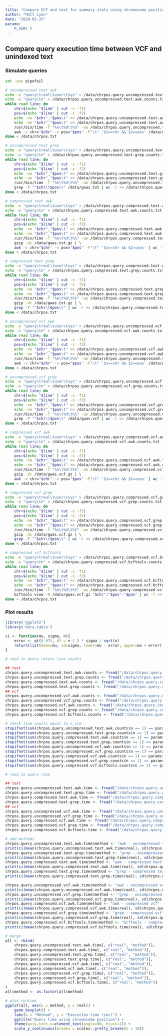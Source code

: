 ```yaml
---
title: "Compare VCF and text for summary stats using chromosome position"
author: "Matt Lyon"
date: "2020-02-25"
params:
    n_sim: 5
---
```


## Compare query execution time between VCF and unindexed text

### Simulate queries

```bash
set -euo pipefail

# uncompressed text awk
echo -e "query\treal\tuser\tsys" > /data/chrpos.query.uncompressed.text.awk.time.txt
echo -e "query\tn" > /data/chrpos.query.uncompressed.text.awk.counts.txt
while read line; do
    chr=$(echo "$line" | cut -s -f1)
    pos=$(echo "$line" | cut -s -f2)
    echo -ne "$chr"_"$pos\t" >> /data/chrpos.query.uncompressed.text.awk.time.txt
    echo -ne "$chr"_"$pos\t" >> /data/chrpos.query.uncompressed.text.awk.counts.txt
    /usr/bin/time -f "%e\t%U\t%S" -ao /data/chrpos.query.uncompressed.text.awk.time.txt \
    awk -v chr="$chr" -v pos="$pos" -F"\t" '$1==chr && $2==pos' /data/gwas.txt | wc -l >> /data/chrpos.query.uncompressed.text.awk.counts.txt
done < /data/chrpos.txt

# uncompressed text grep
echo -e "query\treal\tuser\tsys" > /data/chrpos.query.uncompressed.text.grep.time.txt
echo -e "query\tn" > /data/chrpos.query.uncompressed.text.grep.counts.txt
while read line; do
    chr=$(echo "$line" | cut -s -f1)
    pos=$(echo "$line" | cut -s -f2)
    echo -ne "$chr"_"$pos\t" >> /data/chrpos.query.uncompressed.text.grep.time.txt
    echo -ne "$chr"_"$pos\t" >> /data/chrpos.query.uncompressed.text.grep.counts.txt
    /usr/bin/time -f "%e\t%U\t%S" -ao /data/chrpos.query.uncompressed.text.grep.time.txt \
    grep -P "^$chr\t$pos\t" /data/gwas.txt | wc -l >> /data/chrpos.query.uncompressed.text.grep.counts.txt
done < /data/chrpos.txt

# compressed text awk
echo -e "query\treal\tuser\tsys" > /data/chrpos.query.compressed.text.awk.time.txt
echo -e "query\tn" > /data/chrpos.query.compressed.text.awk.counts.txt
while read line; do
    chr=$(echo "$line" | cut -s -f1)
    pos=$(echo "$line" | cut -s -f2)
    echo -ne "$chr"_"$pos\t" >> /data/chrpos.query.compressed.text.awk.time.txt
    echo -ne "$chr"_"$pos\t" >> /data/chrpos.query.compressed.text.awk.counts.txt
    /usr/bin/time -f "%e\t%U\t%S" -ao /data/chrpos.query.compressed.text.awk.time.txt \
    gzip -dc /data/gwas.txt.gz | \
    awk -v chr="$chr" -v pos="$pos" -F"\t" '$1==chr && $2==pos' | wc -l >> /data/chrpos.query.compressed.text.awk.counts.txt
done < /data/chrpos.txt

# compressed text grep
echo -e "query\treal\tuser\tsys" > /data/chrpos.query.compressed.text.grep.time.txt
echo -e "query\tn" > /data/chrpos.query.compressed.text.grep.counts.txt
while read line; do
    chr=$(echo "$line" | cut -s -f1)
    pos=$(echo "$line" | cut -s -f2)
    echo -ne "$chr"_"$pos\t" >> /data/chrpos.query.compressed.text.grep.time.txt
    echo -ne "$chr"_"$pos\t" >> /data/chrpos.query.compressed.text.grep.counts.txt
    /usr/bin/time -f "%e\t%U\t%S" -ao /data/chrpos.query.compressed.text.grep.time.txt \
    gzip -dc /data/gwas.txt.gz | \
    grep -P "^$chr\t$pos\t" | wc -l >> /data/chrpos.query.compressed.text.grep.counts.txt
done < /data/chrpos.txt

# uncompressed vcf awk
echo -e "query\treal\tuser\tsys" > /data/chrpos.query.uncompressed.vcf.awk.time.txt
echo -e "query\tn" > /data/chrpos.query.uncompressed.vcf.awk.counts.txt
while read line; do
    chr=$(echo "$line" | cut -s -f1)
    pos=$(echo "$line" | cut -s -f2)
    echo -ne "$chr"_"$pos\t" >> /data/chrpos.query.uncompressed.vcf.awk.time.txt
    echo -ne "$chr"_"$pos\t" >> /data/chrpos.query.uncompressed.vcf.awk.counts.txt
    /usr/bin/time -f "%e\t%U\t%S" -ao /data/chrpos.query.uncompressed.vcf.awk.time.txt \
    awk -v chr="$chr" -v pos="$pos" -F"\t" '$1==chr && $2==pos' /data/gwas.vcf | wc -l >> /data/chrpos.query.uncompressed.vcf.awk.counts.txt
done < /data/chrpos.txt

# uncompressed vcf grep
echo -e "query\treal\tuser\tsys" > /data/chrpos.query.uncompressed.vcf.grep.time.txt
echo -e "query\tn" > /data/chrpos.query.uncompressed.vcf.grep.counts.txt
while read line; do
    chr=$(echo "$line" | cut -s -f1)
    pos=$(echo "$line" | cut -s -f2)
    echo -ne "$chr"_"$pos\t" >> /data/chrpos.query.uncompressed.vcf.grep.time.txt
    echo -ne "$chr"_"$pos\t" >> /data/chrpos.query.uncompressed.vcf.grep.counts.txt
    /usr/bin/time -f "%e\t%U\t%S" -ao /data/chrpos.query.uncompressed.vcf.grep.time.txt \
    grep -P "^$chr\t$pos\t" /data/gwas.vcf | wc -l >> /data/chrpos.query.uncompressed.vcf.grep.counts.txt
done < /data/chrpos.txt

# compressed vcf awk
echo -e "query\treal\tuser\tsys" > /data/chrpos.query.compressed.vcf.awk.time.txt
echo -e "query\tn" > /data/chrpos.query.compressed.vcf.awk.counts.txt
while read line; do
    chr=$(echo "$line" | cut -s -f1)
    pos=$(echo "$line" | cut -s -f2)
    echo -ne "$chr"_"$pos\t" >> /data/chrpos.query.compressed.vcf.awk.time.txt
    echo -ne "$chr"_"$pos\t" >> /data/chrpos.query.compressed.vcf.awk.counts.txt
    /usr/bin/time -f "%e\t%U\t%S" -ao /data/chrpos.query.compressed.vcf.awk.time.txt \
    gzip -dc /data/gwas.vcf.gz | \
    awk -v chr="$chr" -v pos="$pos" -F"\t" '$1==chr && $2==pos' | wc -l >> /data/chrpos.query.compressed.vcf.awk.counts.txt
done < /data/chrpos.txt

# compressed vcf grep
echo -e "query\treal\tuser\tsys" > /data/chrpos.query.compressed.vcf.grep.time.txt
echo -e "query\tn" > /data/chrpos.query.compressed.vcf.grep.counts.txt
while read line; do
    chr=$(echo "$line" | cut -s -f1)
    pos=$(echo "$line" | cut -s -f2)
    echo -ne "$chr"_"$pos\t" >> /data/chrpos.query.compressed.vcf.grep.time.txt
    echo -ne "$chr"_"$pos\t" >> /data/chrpos.query.compressed.vcf.grep.counts.txt
    /usr/bin/time -f "%e\t%U\t%S" -ao /data/chrpos.query.compressed.vcf.grep.time.txt \
    gzip -dc /data/gwas.vcf.gz | \
    grep -P "^$chr\t$pos\t" | wc -l >> /data/chrpos.query.compressed.vcf.grep.counts.txt
done < /data/chrpos.txt

# compressed vcf bcftools
echo -e "query\treal\tuser\tsys" > /data/chrpos.query.compressed.vcf.bcftools.time.txt
echo -e "query\tn" > /data/chrpos.query.compressed.vcf.bcftools.counts.txt
while read line; do
    chr=$(echo "$line" | cut -s -f1)
    pos=$(echo "$line" | cut -s -f2)
    echo -ne "$chr"_"$pos\t" >> /data/chrpos.query.compressed.vcf.bcftools.time.txt
    echo -ne "$chr"_"$pos\t" >> /data/chrpos.query.compressed.vcf.bcftools.counts.txt
    /usr/bin/time -f "%e\t%U\t%S" -ao /data/chrpos.query.compressed.vcf.bcftools.time.txt \
    bcftools view -H /data/gwas.vcf.gz "$chr":"$pos"-"$pos" | wc -l >> /data/chrpos.query.compressed.vcf.bcftools.counts.txt
done < /data/chrpos.txt
```

### Plot results

```r
library('ggplot2')
library('data.table')

ci <- function(mu, sigma, n){
    error <- qt(0.975, df = n-1 ) * sigma / sqrt(n)
    return(list(mean=mu, sd=sigma, lower=mu - error, upper=mu + error))
}

# read in query return line counts

## text
chrpos.query.uncompressed.text.awk.counts <- fread("/data/chrpos.query.uncompressed.text.awk.counts.txt")
chrpos.query.uncompressed.text.grep.counts <- fread("/data/chrpos.query.uncompressed.text.grep.counts.txt")
chrpos.query.compressed.text.awk.counts <- fread("/data/chrpos.query.compressed.text.awk.counts.txt")
chrpos.query.compressed.text.grep.counts <- fread("/data/chrpos.query.compressed.text.grep.counts.txt")
## vcf
chrpos.query.uncompressed.vcf.awk.counts <- fread("/data/chrpos.query.uncompressed.vcf.awk.counts.txt")
chrpos.query.uncompressed.vcf.grep.counts <- fread("/data/chrpos.query.uncompressed.vcf.grep.counts.txt")
chrpos.query.compressed.vcf.awk.counts <- fread("/data/chrpos.query.compressed.vcf.awk.counts.txt")
chrpos.query.compressed.vcf.grep.counts <- fread("/data/chrpos.query.compressed.vcf.grep.counts.txt")
chrpos.query.compressed.vcf.bcftools.counts <- fread("/data/chrpos.query.compressed.vcf.bcftools.counts.txt")

# check line counts equal to n_sim
stopifnot(sum(chrpos.query.uncompressed.text.awk.counts$n == 1) == params$n_sim)
stopifnot(sum(chrpos.query.uncompressed.text.grep.counts$n == 1) == params$n_sim)
stopifnot(sum(chrpos.query.compressed.text.awk.counts$n == 1) == params$n_sim)
stopifnot(sum(chrpos.query.compressed.text.grep.counts$n == 1) == params$n_sim)
stopifnot(sum(chrpos.query.uncompressed.vcf.awk.counts$n == 1) == params$n_sim)
stopifnot(sum(chrpos.query.uncompressed.vcf.grep.counts$n == 1) == params$n_sim)
stopifnot(sum(chrpos.query.compressed.vcf.awk.counts$n == 1) == params$n_sim)
stopifnot(sum(chrpos.query.compressed.vcf.grep.counts$n == 1) == params$n_sim)
stopifnot(sum(chrpos.query.compressed.vcf.bcftools.counts$n == 1) == params$n_sim)

# read in query time

## text
chrpos.query.uncompressed.text.awk.time <- fread("/data/chrpos.query.uncompressed.text.awk.time.txt")
chrpos.query.uncompressed.text.grep.time <- fread("/data/chrpos.query.uncompressed.text.grep.time.txt")
chrpos.query.compressed.text.awk.time <- fread("/data/chrpos.query.compressed.text.awk.time.txt")
chrpos.query.compressed.text.grep.time <- fread("/data/chrpos.query.compressed.text.grep.time.txt")
## vcf
chrpos.query.uncompressed.vcf.awk.time <- fread("/data/chrpos.query.uncompressed.vcf.awk.time.txt")
chrpos.query.uncompressed.vcf.grep.time <- fread("/data/chrpos.query.uncompressed.vcf.grep.time.txt")
chrpos.query.compressed.vcf.awk.time <- fread("/data/chrpos.query.compressed.vcf.awk.time.txt")
chrpos.query.compressed.vcf.grep.time <- fread("/data/chrpos.query.compressed.vcf.grep.time.txt")
chrpos.query.compressed.vcf.bcftools.time <- fread("/data/chrpos.query.compressed.vcf.bcftools.time.txt")

# add methods
chrpos.query.uncompressed.text.awk.time$method <- "awk - uncompressed text"
print(ci(mean(chrpos.query.uncompressed.text.awk.time$real), sd(chrpos.query.uncompressed.text.awk.time$real), nrow(chrpos.query.uncompressed.text.awk.time)))
chrpos.query.uncompressed.text.grep.time$method <- "grep - uncompressed text"
print(ci(mean(chrpos.query.uncompressed.text.grep.time$real), sd(chrpos.query.uncompressed.text.grep.time$real), nrow(chrpos.query.uncompressed.text.grep.time)))
chrpos.query.compressed.text.awk.time$method <- "awk - compressed text"
print(ci(mean(chrpos.query.compressed.text.awk.time$real), sd(chrpos.query.compressed.text.awk.time$real), nrow(chrpos.query.compressed.text.awk.time)))
chrpos.query.compressed.text.grep.time$method <- "grep - compressed text"
print(ci(mean(chrpos.query.compressed.text.grep.time$real), sd(chrpos.query.compressed.text.grep.time$real), nrow(chrpos.query.compressed.text.grep.time)))

chrpos.query.uncompressed.vcf.awk.time$method <- "awk - uncompressed vcf"
print(ci(mean(chrpos.query.uncompressed.vcf.awk.time$real), sd(chrpos.query.uncompressed.vcf.awk.time$real), nrow(chrpos.query.uncompressed.vcf.awk.time)))
chrpos.query.uncompressed.vcf.grep.time$method <- "grep - uncompressed vcf"
print(ci(mean(chrpos.query.uncompressed.vcf.grep.time$real), sd(chrpos.query.uncompressed.vcf.grep.time$real), nrow(chrpos.query.uncompressed.vcf.grep.time)))
chrpos.query.compressed.vcf.awk.time$method <- "awk - compressed vcf"
print(ci(mean(chrpos.query.compressed.vcf.awk.time$real), sd(chrpos.query.compressed.vcf.awk.time$real), nrow(chrpos.query.compressed.vcf.awk.time)))
chrpos.query.compressed.vcf.grep.time$method <- "grep - compressed vcf"
print(ci(mean(chrpos.query.compressed.vcf.grep.time$real), sd(chrpos.query.compressed.vcf.grep.time$real), nrow(chrpos.query.compressed.vcf.grep.time)))
chrpos.query.compressed.vcf.bcftools.time$method <- "bcftools - compressed vcf"
print(ci(mean(chrpos.query.compressed.vcf.bcftools.time$real), sd(chrpos.query.compressed.vcf.bcftools.time$real), nrow(chrpos.query.compressed.vcf.bcftools.time)))

# merge
all <- rbind(
    chrpos.query.uncompressed.text.awk.time[, c("real", "method")],
    chrpos.query.compressed.text.awk.time[, c("real", "method")],
    chrpos.query.uncompressed.text.grep.time[, c("real", "method")],
    chrpos.query.compressed.text.grep.time[, c("real", "method")],
    chrpos.query.uncompressed.vcf.awk.time[, c("real", "method")],
    chrpos.query.compressed.vcf.awk.time[, c("real", "method")],
    chrpos.query.uncompressed.vcf.grep.time[, c("real", "method")],
    chrpos.query.compressed.vcf.grep.time[, c("real", "method")],
    chrpos.query.compressed.vcf.bcftools.time[, c("real", "method")]
)
all$method <- as.factor(all$method)

# plot runtime
ggplot(all, aes(x = method, y = real)) +
    geom_boxplot() +
    labs(x = "Method", y = "Execution time (sec)") +
    ggtitle("Query time using chromosome position") +
    theme(axis.text.x=element_text(angle=90, hjust=1)) +
    scale_y_continuous(breaks = scales::pretty_breaks(n = 10))
```